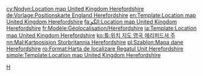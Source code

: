 <includeonly><!-- 在這裡加入模板的保護標識 --></includeonly><noinclude>{{template doc page viewed directly}}</noinclude>
<!-- 在本行下編輯模板說明 -->

<includeonly>
<!-- 本行下加入模板的分類 -->
[[Category:英國地理位置圖模板|H]]

<!-- 本行下加入模板的跨語言鏈接 -->
[[cy:Nodyn:Location map United Kingdom Herefordshire]]
[[de:Vorlage:Positionskarte England Herefordshire]]
[[en:Template:Location map United Kingdom Herefordshire]]
[[fa:الگو:Location map United Kingdom Herefordshire]]
[[fr:Modèle:Géolocalisation/Herefordshire]]
[[ja:Template:Location map United Kingdom Herefordshire]]
[[ko:틀:위치 지도 영국 헤리퍼드셔 주]]
[[nn:Mal:Kartposisjon Storbritannia Herefordshire]]
[[pl:Szablon:Mapa dane Herefordshire]]
[[ro:Format:Harta de localizare Regatul Unit Herefordshire]]
[[simple:Template:Location map United Kingdom Herefordshire]]
</includeonly>